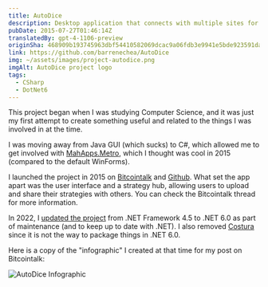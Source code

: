 ```yaml
---
title: AutoDice
description: Desktop application that connects with multiple sites for cryptocurrency betting in the "Dice" game.
pubDate: 2015-07-27T01:46:14Z
translatedBy: gpt-4-1106-preview
originSha: 468909b193745963dbf54410582069dcac9a06fdb3e9941e5bde923591dae404
link: https://github.com/barrenechea/AutoDice
img: ~/assets/images/project-autodice.png
imgAlt: AutoDice project logo
tags:
  - CSharp
  - DotNet6
---
```



This project began when I was studying Computer Science, and it was just my first attempt to create something useful and related to the things I was involved in at the time.

I was moving away from Java GUI (which sucks) to C#, which allowed me to get involved with [MahApps.Metro](https://mahapps.com/), which I thought was cool in 2015 (compared to the default WinForms).

I launched the project in 2015 on [Bitcointalk](https://bitcointalk.org/index.php?topic=1135816.0) and [Github](https://github.com/barrenechea/AutoDice). What set the app apart was the user interface and a strategy hub, allowing users to upload and share their strategies with others. You can check the Bitcointalk thread for more information.

In 2022, I [updated the project](https://github.com/barrenechea/AutoDice/commit/194cb75cbf924faa50528c8da1b259b2f51213f1) from .NET Framework 4.5 to .NET 6.0 as part of maintenance (and to keep up to date with .NET). I also removed [Costura](https://github.com/Fody/Costura) since it is not the way to package things in .NET 6.0.

Here is a copy of the "infographic" I created at that time for my post on Bitcointalk:

<Image src={FooterImage} alt="AutoDice Infographic" width={800} format="webp" />
